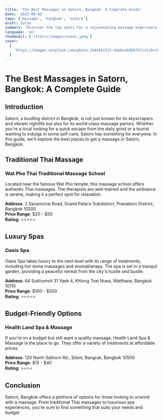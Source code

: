 ```yaml
---
title: 'The Best Massages in Satorn, Bangkok: A Complete Guide'
date: '2023-09-03'
tags: ['massage', 'bangkok', 'satorn']
draft: false
summary: 'Discover the top spots for a rejuvenating massage experience in Satorn, Bangkok. From traditional Thai massages to luxurious spa treatments, this guide has it all.'
language: 'en'
thumbnail: ['/static/images/ocean.jpeg']
cover:
  [
    'https://images.unsplash.com/photo-1544161515-4ab6ce6db874?ixlib=rb-4.0.3&ixid=M3wxMjA3fDB8MHxwaG90by1wYWdlfHx8fGVufDB8fHx8fA%3D%3D&auto=format&fit=crop&w=5070&q=80',
  ]
---
```


# The Best Massages in Satorn, Bangkok: A Complete Guide

## Introduction

Satorn, a bustling district in Bangkok, is not just known for its skyscrapers and vibrant nightlife but also for its world-class massage parlors. Whether you're a local looking for a quick escape from the daily grind or a tourist wanting to indulge in some self-care, Satorn has something for everyone. In this guide, we'll explore the best places to get a massage in Satorn, Bangkok.

## Traditional Thai Massage

### Wat Pho Thai Traditional Massage School

Located near the famous Wat Pho temple, this massage school offers authentic Thai massages. The therapists are well-trained and the ambiance is serene, making it a perfect spot for relaxation.

**Address**: 2 Sanamchai Road, Grand Palace Subdistrict, Pranakorn District, Bangkok 10200  
**Price Range**: $20 - $50  
**Rating**: ⭐⭐⭐⭐⭐

## Luxury Spas

### Oasis Spa

Oasis Spa takes luxury to the next level with its range of treatments, including hot stone massages and aromatherapy. The spa is set in a tranquil garden, providing a peaceful retreat from the city's hustle and bustle.

**Address**: 64 Sukhumvit 31 Yaek 4, Khlong Toei Nuea, Watthana, Bangkok 10110  
**Price Range**: $100 - $300  
**Rating**: ⭐⭐⭐⭐⭐

## Budget-Friendly Options

### Health Land Spa & Massage

If you're on a budget but still want a quality massage, Health Land Spa & Massage is the place to go. They offer a variety of treatments at affordable prices.

**Address**: 120 North Sathorn Rd., Silom, Bangrak, Bangkok 10500  
**Price Range**: $15 - $40  
**Rating**: ⭐⭐⭐⭐

## Conclusion

Satorn, Bangkok offers a plethora of options for those looking to unwind with a massage. From traditional Thai massages to luxurious spa experiences, you're sure to find something that suits your needs and budget.
